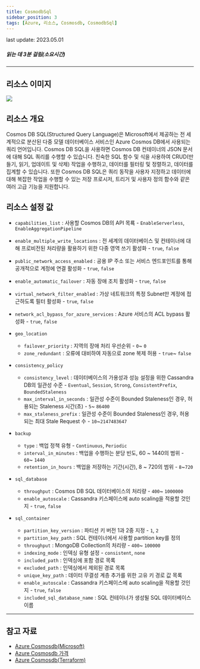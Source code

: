 ```yaml
---
title: CosmodbSql
sidebar_position: 3
tags: [Azure, 리소스, Cosmosdb, CosmodbSql]
---
```



<span className="theme-doc-version-badge badge badge--secondary">
    last update: 2023.05.01
</span>

##### 읽는 데 3분 걸림(소요시간)

*****

## 리소스 이미지
<img src={icon} />

## 리소스 개요
Cosmos DB SQL(Structured Query Language)은 Microsoft에서 제공하는 전 세계적으로 분산된 다중 모델 데이터베이스 서비스인 Azure Cosmos DB에서 사용되는 쿼리 언어입니다.
Cosmos DB SQL을 사용하면 Cosmos DB 컨테이너의 JSON 문서에 대해 SQL 쿼리를 수행할 수 있습니다. 
친숙한 SQL 함수 및 식을 사용하여 CRUD(만들기, 읽기, 업데이트 및 삭제) 작업을 수행하고, 데이터를 필터링 및 정렬하고, 데이터를 집계할 수 있습니다.
또한 Cosmos DB SQL은 쿼리 동작을 사용자 지정하고 데이터에 대해 복잡한 작업을 수행할 수 있는 저장 프로시저, 트리거 및 사용자 정의 함수와 같은 여러 고급 기능을 지원합니다.







## 리소스 설정 값
- ```capabilities_list``` : 사용할 Cosmos DB의 API 목룍 - ```EnableServerless```, ```EnableAggregationPipeline```

- ```enable_multiple_write_locations``` : 전 세계의 데이터베이스 및 컨테이너에 대해 프로비전된 처리량을 활용하기 위한 다중 영역 쓰기 활성화 - ```true```, ```false```

- ```public_network_access_enabled``` : 공용 IP 주소 또는 서비스 엔드포인트를 통해 공개적으로 계정에 연결 활성화 - ```true```, ```false```

- ```enable_automatic_failover``` : 자동 장애 조치 활성화 - ```true```, ```false```

- ```virtual_network_filter_enabled``` : 가상 네트워크의 특정 Subnet만 계정에 접근하도록 필터 활성화 - ```true```, ```false```

- ```network_acl_bypass_for_azure_services``` : Azure 서비스의 ACL bypass 활성화 - ```true```, ```false```


- ```geo_location```   
    +  ```failover_priority``` : 지역의 장애 처리 우선순위 - ```0```~ ```0```
    +  ```zone_redundant``` : 오류에 대비하여 자동으로 zone 복제 허용 - ```true```~ ```false```


- ```consistency_policy```   
    +  ```consistency_level``` : 데이터베이스의 가용성과 성능 설정을 위한 Cassandra DB의 일관성 수준 - ```Eventual```, ```Session```, ```Strong```, ```ConsistentPrefix```, ```BoundedStaleness```
    +  ```max_interval_in_seconds``` : 일관성 수준이 Bounded Staleness인 경우, 허용되는 Staleness 시간(초) - ```5```~ ```86400```    
    +  ```max_staleness_prefix``` : 일관성 수준이 Bounded Staleness인 경우, 허용되는 최대 Stale Request 수 - ```10```~```2147483647```
    

- ```backup```   
    +  ```type``` : 백업 정책 유형 - ```Continuous```, ```Periodic```
    +  ```interval_in_minutes``` : 백업을 수행하는 분당 빈도, 60 ~ 1440의 범위 - ```60```~ ```1440```    
    +  ```retention_in_hours``` : 백업을 저장하는 기간(시간), 8 ~ 720의 범위 - ```8```~```720```    


- ```sql_database```   
    +  ```throughput``` : Cosmos DB SQL 데이터베이스의 처리량 - ```400```~ ```1000000```
    +  ```enable_autoscale``` : Cassandra 키스페이스에 auto scaling을 적용할 것인지 - ```true```, ```false```    


- ```sql_container```   
    +  ```partition_key_version``` : 파티션 키 버전 1과 2중 지정 - ```1```, ```2```
    +  ```partition_key_path``` : SQL 컨테이너에서 사용할 partition key를 정의
    +  ```throughput``` : MongoDB Collection의 처리량 - ```400```~ ```100000```
    +  ```indexing_mode``` : 인덱싱 유형 설정 - ```consistent```, ```none```
    +  ```included_path``` : 인덱싱에 포함 경로 목록
    +  ```excluded_path``` : 인덱싱에서 제외된 경로 목록
    +  ```unique_key_path``` : 데이터 무결성 계층 추가를 위한 고유 키 경로 값 목록
    +  ```enable_autoscale``` : Cassandra 키스페이스에 auto scaling을 적용할 것인지 - ```true```, ```false```    
    +  ```included_sql_database_name``` : SQL 컨테이너가 생성될 SQL 데이터베이스 이름


*****
## 참고 자료
- [Azure Cosmosdb(Microsoft)](https://learn.microsoft.com/ko-kr/azure/cosmos-db/introduction)
- [Azure Cosmosdb 가격](https://azure.microsoft.com/en-us/pricing/details/cosmos-db/autoscale-provisioned/) 
- [Azure Cosmosdb(Terraform)](https://registry.terraform.io/providers/hashicorp/azurerm/latest/docs/resources/cosmosdb_account)
